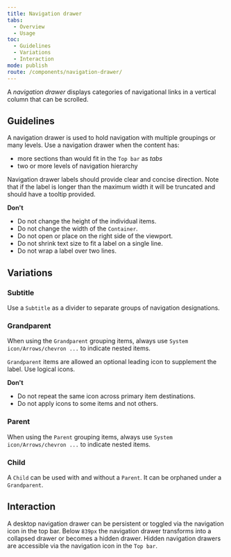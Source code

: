 ```yaml
---
title: Navigation drawer
tabs:
  - Overview
  - Usage
toc:
  - Guidelines
  - Variations
  - Interaction
mode: publish
route: /components/navigation-drawer/
---
```


A _navigation drawer_ displays categories of navigational links in a vertical column that can be scrolled.

<!--One to two sentences as an introduction to the component-->

## Guidelines

<!--List how to use it, sizes, widths, grid interactions, colour allowances -->

A navigation drawer is used to hold navigation with multiple groupings or many levels. Use a navigation drawer when the content has:

- more sections than would fit in the `Top bar` as _tabs_
- two or more levels of navigation hierarchy

Navigation drawer labels should provide clear and concise direction. Note that if the label is longer than the maximum width it will be truncated and should have a tooltip provided.

**Don't**

<!--Bullet point list if needed -->

- Do not change the height of the individual items.
- Do not change the width of the `Container`.
- Do not open or place on the right side of the viewport.
- Do not shrink text size to fit a label on a single line.
- Do not wrap a label over two lines.

## Variations

<!--One ### heading per frame in Figma, explaining each component in that frame. One 'content' section per variation if needed -->

<FigmaImage
  url="https://www.figma.com/file/0bGXR2sCwMVSDNyyzu5BXrO5/Desktop-UI?node-id=1%3A14"
  alt="Figma design sketches of navigation drawer"
/>

### Subtitle

Use a `Subtitle` as a divider to separate groups of navigation designations.

### Grandparent

When using the `Grandparent` grouping items, always use `System icon/Arrows/chevron ...` to indicate nested items.

`Grandparent` items are allowed an optional leading icon to supplement the label. Use logical icons.

**Don't**

- Do not repeat the same icon across primary item destinations.
- Do not apply icons to some items and not others.

### Parent

When using the `Parent` grouping items, always use `System icon/Arrows/chevron ...` to indicate nested items.

### Child

A `Child` can be used with and without a `Parent`. It can be orphaned under a `Grandparent`.

## Interaction

A desktop navigation drawer can be persistent or toggled via the navigation icon in the top bar. Below `839px` the navigation drawer transforms into a collapsed drawer or becomes a hidden drawer. Hidden navigation drawers are accessible via the navigation icon in the `Top bar`.
